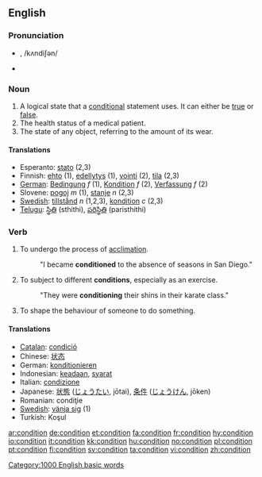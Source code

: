 ==English==

{{rank|generally|ago|easily|685|condition|sleep|ex|mere}}

===Pronunciation===
* {{IPA|/kɒndiʃən/}}, /kʌndiʃən/
* {{audio|en-us-condition.ogg|Audio (US)}}

===Noun===
{{en-noun}}

# A logical state that a [[conditional]] statement uses.  It can either be [[true]] or [[false]].
# The health status of a medical patient.
# The state of any object, referring to the amount of its wear.

====Translations====
*Esperanto: [[stato]] (2,3)
*Finnish: [[ehto]] (1), [[edellytys]] (1), [[vointi]] (2), [[tila]] (2,3)
*[[w:German language|German]]: [[Bedingung]] ''f'' (1), [[Kondition]] ''f'' (2), [[Verfassung]] ''f'' (2)
*Slovene: [[pogoj]] ''m'' (1), [[stanje]] ''n'' (2,3)
*[[w:Swedish language|Swedish]]: [[tillstånd]] ''n'' (1,2,3), [[kondition]] ''c'' (2,3)
*[[Telugu]]: [[స్థితి]] (sthithi), [[పరిస్థితి]] (paristhithi)

===Verb===
{{en-verb}}

# To undergo the process of [[acclimation]].
#:"I became '''conditioned''' to the absence of seasons in San Diego."
# To subject to different '''conditions''', especially as an exercise.
#:"They were '''conditioning''' their shins in their karate class."
# To shape the behaviour of someone to do something.

====Translations====
*[[Catalan]]: [[condició]]
*Chinese: [[状态]]
*German: [[konditionieren]]
*Indonesian: [[ada|keadaan]], [[syarat]]
*Italian: [[condizione]]
*Japanese: [[状態]] ([[じょうたい]], jōtai), [[条件]] ([[じょうけん]], jōken)
*Romanian: condiţie
*[[w:Swedish language|Swedish]]: [[vänja sig]] (1)
*Turkish: Koşul
[[Category:1000 English basic words]]

[[ar:condition]]
[[de:condition]]
[[et:condition]]
[[fa:condition]]
[[fr:condition]]
[[hy:condition]]
[[io:condition]]
[[it:condition]]
[[kk:condition]]
[[hu:condition]]
[[no:condition]]
[[pl:condition]]
[[pt:condition]]
[[fi:condition]]
[[sv:condition]]
[[ta:condition]]
[[vi:condition]]
[[zh:condition]]